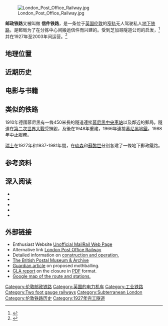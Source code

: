 [[Image:London_Post_Office_Railway.jpg|thumb]]

'''邮政铁路'''又被叫做 '''信件铁路'''，是一条位于[[英国|英国]][[伦敦|伦敦]]的[[窄轨铁路|窄轨]]无人驾驶私人[[快速交通|地下铁路]]，是郵局为了在分拣中心间搬运信件而兴建的。受到芝加哥隧道公司的启发，<ref>{{cite web |url=http://www.mailrail.co.uk/ |title=Speeding London's Mail |publisher=MailRail.co.uk |accessdate=2009-08-19 |last=Karslake |first=Colin |archive-date=2012-04-09 |archive-url=https://www.webcitation.org/66nvTOYJY?url=http://www.mailrail.co.uk/ |dead-url=no }}</ref> 并在1927年至2003年间运营。<ref name="finalcall">{{cite web |url=http://www.thisislocallondon.co.uk/news/topstories/301893.final_delivery_for_mail_rail/ |title=Final delivery for Mail Rail |publisher=This Is Local London |accessdate=2009-08-19 |date=2003-05-30 |deadurl=yes |archiveurl=https://web.archive.org/web/20090705163438/http://www.thisislocallondon.co.uk/news/topstories/301893.final_delivery_for_mail_rail/ |archivedate=2009-07-05 }}</ref>

== 地理位置 ==

== 近期历史 ==

== 电影与书籍 ==

== 类似的铁路 ==
1910年德國慕尼黑有一條450米長的隧道連接[[慕尼黑中央車站|慕尼黑中央車站]]以及鄰近的郵局。隧道在[[第二次世界大戰|第二次世界大戰]]受損毀，及後在1948年重建，1966年連接[[慕尼黑地鐵|慕尼黑地鐵]]。1988年中止服務。

[[瑞士|瑞士]]在1927年和1937-1981年間，在[[琉森|琉森]]和[[蘇黎世|蘇黎世]]分別各建了一條地下郵政鐵路。

== 参考资料 ==
{{reflist}}

== 深入阅读 ==
* {{cite book|author=Bayliss, Derek A.|title=The Post Office Railway London|date=1978|publisher=Turntable Publications|location=Sheffield|isbn=0-902844-43-1}}
* {{cite web|url=http://www.postalheritage.org.uk/history/downloads/BPMA_Info_Sheet_MailRail_web.pdf|publisher=British Postal Museum & Archive|title=Post Office Underground Railway (Mail Rail)|accessdate=2010-09-30|archive-date=2008-07-05|archive-url=https://web.archive.org/web/20080705214209/http://www.postalheritage.org.uk/history/downloads/BPMA_Info_Sheet_MailRail_web.pdf|dead-url=yes}}
* {{cite journal|title=The Post Office (London) Railway|journal=[[The_Post_Office_Electrical_Engineers'_Journal|The Post Office Electrical Engineers' Journal]]|volume=21|issue=2|pages=147–154|date=July 1928}}
* {{cite journal | author=Mackay, A.C. | title=The New Post Office Railway Station at the New Western District Office | journal=[[The_Post_Office_Electrical_Engineers'_Journal|The Post Office Electrical Engineers' Journal]] | issue=1 | volume=59 | page=12|date=April 1966}}
* {{cite journal | author1=Finden, R.E | author2=Piqué, P | author3=Kettridge, K. | title=New Transformer/Rectifier Units for the Post Office Railway | journal=British Telecommunications Engineering | volume=2 | issue=4 | page=256|date=January 1984}}

== 外部链接 ==
*Enthusiast Website [http://www.mailrail.co.uk/ Unofficial MailRail Web Page] {{WebCite|url=https://www.webcitation.org/66nvTOYJY?url=http://www.mailrail.co.uk/ |date=20120409211626 |dateformat=iso }}
*Alternative link [https://web.archive.org/web/20101026193317/http://homepage.ntlworld.com/c.karslake/mailrail/html/home.html London Post Office Railway]
*Detailed information on [http://mikes.railhistory.railfan.net/r023.html construction and operation.] {{Wayback|url=http://mikes.railhistory.railfan.net/r023.html |date=20160304205627 }}
*[http://www.postalheritage.org.uk The British Postal Museum & Archive] {{WebCite|url=https://www.webcitation.org/67AiZE8bZ?url=http://www.postalheritage.org.uk/ |date=20120424205248 |dateformat=iso }}
*[http://www.guardian.co.uk/uk_news/story/0,3604,940742,00.html Guardian article] {{Wayback|url=http://www.guardian.co.uk/uk_news/story/0,3604,940742,00.html |date=20080820224618 }} on proposed mothballing.
*[https://web.archive.org/web/20110719204143/http://legacy.london.gov.uk/assembly/reports/pubserv/mailrail.pdf GLA report] on the closure in [[Portable_Document_Format|PDF]] format.
*[http://maps.google.com/maps/ms?ie=UTF&msa=0&msid=106739767034636912989.00047a70371caad0c5fc6 Google map of the route and stations.] {{Wayback|url=http://maps.google.com/maps/ms?ie=UTF&msa=0&msid=106739767034636912989.00047a70371caad0c5fc6 |date=20121112175521 }}

[[Category:伦敦邮政铁路|Category:伦敦邮政铁路]]
[[Category:英国的电力机车|Category:英国的电力机车]]
[[Category:工业铁路|Category:工业铁路]]
[[Category:Two_foot_gauge_railways|Category:Two foot gauge railways]]
[[Category:Subterranean_London|Category:Subterranean London]]
[[Category:伦敦铁路历史|Category:伦敦铁路历史]]
[[Category:1927年完工隧道|Category:1927年完工隧道]]